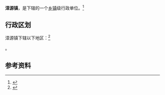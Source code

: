 {{中国乡级行政区|14/04/30/104/000}}

'''漳源镇'''，是{{PRC admin/fullname|14/04/30/104/000|3}}下辖的一个[[乡镇|乡镇]]级行政单位。<ref>{{PRC admin/ref sgc|{{PRC admin/parent|14/04/30/104/000}}}}</ref>

== 行政区划 ==

漳源镇下辖以下地区：<ref>{{PRC admin/ref sgc|14/04/30/104/000}}</ref>

{{PRC admin/children|14/04/30/104/000}}。

== 参考资料 ==

{{reflist}}

{{行政区划小作品}}
{{PRC admin/navcat|14/04/30/104/000}}